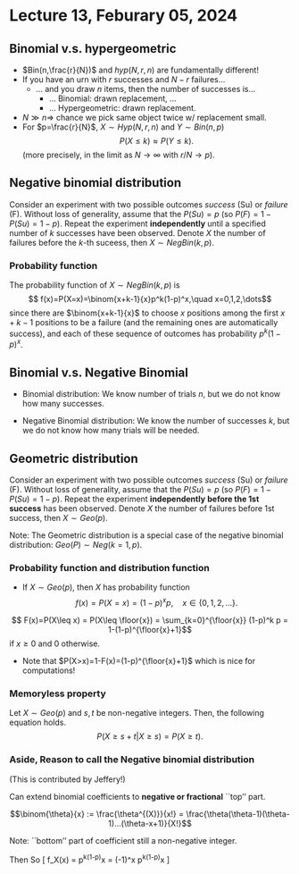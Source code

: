 # Lecture 13, Feburary 05, 2024

## Binomial v.s. hypergeometric

* $Bin(n,\frac{r}{N})$ and $hyp(N,r,n)$ are fundamentally different!
* If you have an urn with $r$ successes and $N-r$ failures... 
    + ... and you draw $n$ items, then the number of successes is... 
      + ... Binomial: drawn \blue{with} replacement, ...
      + ... Hypergeometric: drawn \blue{without} replacement. 
* $N\gg n \Rightarrow$ chance we pick same object twice w/ replacement small.
*  \alert{Approximation:} For $p=\frac{r}{N}$, $X\sim Hyp(N,r,n)$ and $Y\sim Bin(n,p)$
$$ P(X \leq k) \approx P(Y\leq k).$$
(more precisely, in the limit as $N\rightarrow\infty$ with $r/N\rightarrow p$).

## Negative binomial distribution

::: {.definition name="Negative Binomial"}
Consider an experiment with two possible outcomes *success* (Su) or *failure* (F). Without loss of generality, assume that the $P(Su)=p$ (so $P(F)=1-P(Su)= 1-p$). Repeat the experiment **independently** until a specified number of $k$ successes have been observed. Denote $X$ the number of failures before the $k$-th suceess, then $X\sim NegBin(k,p)$.
:::

### Probability function

The probability function of $X\sim NegBin(k,p)$ is 
$$ f(x)=P(X=x)=\binom{x+k-1}{x}p^k(1-p)^x,\quad x=0,1,2,\dots$$
since there are $\binom{x+k-1}{x}$ to choose $x$ positions among the first $x+k-1$ positions to be a failure (and the remaining ones are automatically success), and each of these sequence of outcomes has probability $p^k(1-p)^x$.

## Binomial v.s. Negative Binomial

* Binomial distribution: We know number of trials $n$, but we do not know how many successes.

* Negative Binomial distribution: We know the number of successes $k$,  but we do not know how many trials will be needed.


## Geometric distribution

::: {.definition name="Geometric"}
Consider an experiment with two possible outcomes *success* (Su) or *failure* (F). Without loss of generality, assume that the $P(Su)=p$ (so $P(F)=1-P(Su)= 1-p$). Repeat the experiment **independently** **before the 1st success** has been observed. Denote $X$ the number of failures before 1st success, then $X\sim Geo(p)$.  
:::

Note: The Geometric distribution is a special case of the negative binomial distribution: $Geo(P) \sim Neg(k=1,p)$.

### Probability function and distribution function


* If $X\sim Geo(p)$, then $X$ has probability function 
$$ f(x) = P(X=x)= (1-p)^x p,\quad x\in\{0,1,2,\dots\}.$$

$$ F(x)=P(X\leq x) 
= P(X\leq \floor{x}) = 
\sum_{k=0}^{\floor{x}} (1-p)^k p =
1-(1-p)^{\floor{x}+1}$$
if $x\geq 0$ and $0$ otherwise. 

* Note that $P(X>x)=1-F(x)=(1-p)^{\floor{x}+1}$ which is nice for computations!

### Memoryless property


::: {.theroem name="Memoryless property of $Geo(p)$"}
Let $X \sim Geo(p)$ and $s,t$ be non-negative integers. Then, the following equation holds.
$$
P(X \geq s+t | X \geq s) = P(X \geq t).
$$
:::


### Aside, Reason to call the Negative binomial distribution

(This is contributed by Jeffery!)

Can extend binomial coefficients to **negative or fractional** ``top'' part.

$$\binom{\theta}{x} := \frac{\theta^{(X)}}{x!} = \frac{\theta(\theta-1)(\theta-1)...(\theta-x+1)}{X!}$$

Note: ``bottom'' part of coefficient still a non-negative integer.


Then 
\begin{align*}
    \binom{-k}{x} 
        & = \frac{-k(-k-1)...(-k-x+1)}{x!} \\
        & = (-1)^x \frac{(x+k-1)(x+k-2)...((x+k-1)-x+1)}{x!}\\
        & = (-1)^x \binom{x+k-1}{x}
\end{align*}
So
\[
    f_X(x) = \binom{x+k-1}{x}p^k(1-p)^x = (-1)^x \binom{-k}{x} p^k(1-p)^x 
\]